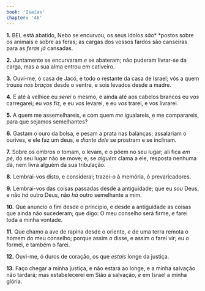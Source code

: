 ```yaml
---
book: 'Isaías'
chapter: '46'
---
```


**1.** BEL está abatido, Nebo se encurvou, os seus ídolos *são** *postos sobre os animais e sobre as feras; as cargas dos vossos fardos são canseiras para as *feras* *já* cansadas.

**2.** Juntamente se encurvaram *e* se abateram; não puderam livrar-se da carga, mas a sua alma entrou em cativeiro.

**3.** Ouvi-me, ó casa de Jacó, e todo o restante da casa de Israel; vós a quem trouxe *nos braços* desde o ventre, e sois levados desde a madre.

**4.** E até à velhice eu *serei* o mesmo, e ainda até aos cabelos brancos eu *vos* carregarei; eu *vos* fiz, e eu *vos* levarei, e eu *vos* trarei, e vos livrarei.

**5.** A quem me assemelhareis, e com quem *me* igualareis, e me comparareis, para que sejamos semelhantes?

**6.** Gastam o ouro da bolsa, e pesam a prata nas balanças; assalariam o ourives, e ele faz um deus, e *diante dele* se prostram e se inclinam.

**7.** Sobre os ombros o tomam, o levam, e o põem no seu lugar; ali fica *em pé,* do seu lugar não se move; e, se *alguém* clama a ele, resposta nenhuma dá, nem livra alguém da sua tribulação.

**8.** Lembrai-vos disto, e considerai; trazei-o à memória, ó prevaricadores.

**9.** Lembrai-vos das coisas passadas desde a antiguidade; que eu *sou* Deus, e não *há* outro Deus, não *há* outro semelhante a mim.

**10.** Que anuncio o fim desde o princípio, e desde a antiguidade as coisas que ainda não sucederam; que digo: O meu conselho será firme, e farei toda a minha vontade.

**11.** Que chamo a ave de rapina desde o oriente, *e* de uma terra remota o homem do meu conselho; porque assim *o* disse, e assim o farei vir; eu *o* formei, e também o farei.

**12.** Ouvi-me, ó duros de coração, os que *estais* longe da justiça.

**13.** Faço chegar a minha justiça, e não estará ao longe, e a minha salvação não tardará; mas estabelecerei em Sião a salvação, *e* em Israel a minha glória.